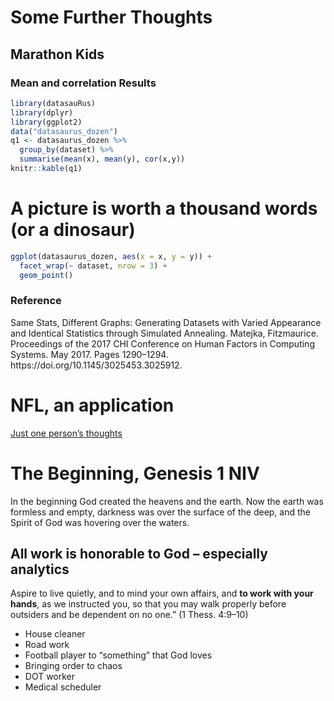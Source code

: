 # Some Further Thoughts

## Marathon Kids

### Mean and correlation Results

```r
library(datasauRus)
library(dplyr)
library(ggplot2)
data("datasaurus_dozen")
q1 <- datasaurus_dozen %>% 
  group_by(dataset) %>% 
  summarise(mean(x), mean(y), cor(x,y))
knitr::kable(q1)
```


# A picture is worth a thousand words (**or a dinosaur**)

```r
ggplot(datasaurus_dozen, aes(x = x, y = y)) +
  facet_wrap(~ dataset, nrow = 3) +
  geom_point()
```

### Reference

Same Stats, Different Graphs: Generating Datasets with Varied Appearance and Identical Statistics through Simulated Annealing.  Matejka,  Fitzmaurice. Proceedings of the 2017 CHI Conference on Human Factors in Computing Systems. May 2017. Pages 1290–1294. https://doi.org/10.1145/3025453.3025912.

# NFL, an application

[Just one person's thoughts](https://rpubs.com/afuecker/727520)

# The Beginning,  Genesis 1 NIV

::: {.rmdimportant}

In the beginning God created the heavens and the earth.  Now the earth was formless and empty, darkness was over the surface of the deep, and the Spirit of God was hovering over the waters.

:::

## All work is honorable to God -- especially **analytics**

::: {.rmdimportant}

Aspire to live quietly, and to mind your own affairs, and **to work with your hands**, as we instructed you, so that you may walk properly before outsiders and be dependent on no one.” (1 Thess. 4:9–10)

:::


- House cleaner
- Road work
- Football player to "something" that God loves
- Bringing order to chaos
- DOT worker
- Medical scheduler


